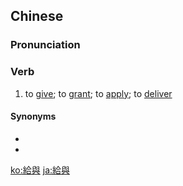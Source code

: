 {{also|给与|給与}}
==Chinese==
{{zh-forms|s=给与}}

===Pronunciation===
{{zh-pron
|m=jǐyǔ
|c=kap1 jyu5
|cat=v
}}

===Verb===
{{zh-verb}}

# to [[give]]; to [[grant]]; to [[apply]]; to [[deliver]]

====Synonyms====
* {{zh-l|給以}}
* {{zh-l|予以}}

[[ko:給與]]
[[ja:給與]]